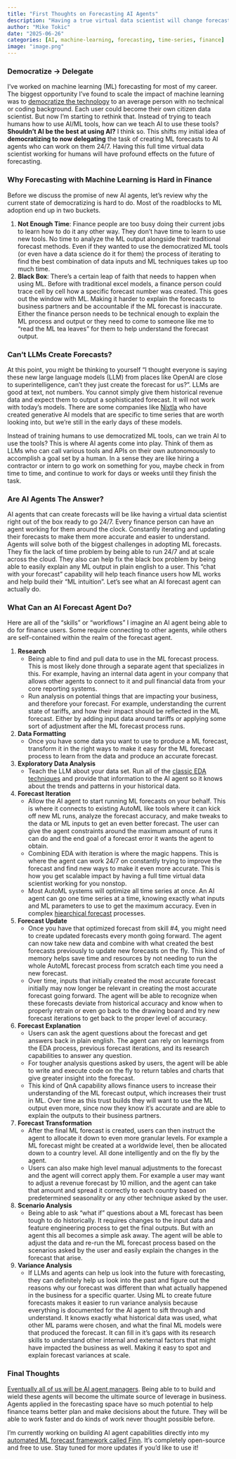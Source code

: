 ```yaml
---
title: "First Thoughts on Forecasting AI Agents"
description: "Having a true virtual data scientist will change forecasting forever"
author: "Mike Tokic"
date: "2025-06-26"
categories: [AI, machine-learning, forecasting, time-series, finance]
image: "image.png"
---
```


### Democratize -> Delegate

I've worked on machine learning (ML) forecasting for most of my career. The biggest opportunity I've found to scale the impact of machine learning was to [democratize the technology](https://mftokic.github.io/posts/2024-07-15-msft-ml-fcst-journey-3/) to an average person with no technical or coding background. Each user could become their own citizen data scientist. But now I'm starting to rethink that. Instead of trying to teach humans how to use AI/ML tools, how can we teach AI to use these tools? **Shouldn't AI be the best at using AI?** I think so. This shifts my initial idea of **democratizing to now delegating** the task of creating ML forecasts to AI agents who can work on them 24/7. Having this full time virtual data scientist working for humans will have profound effects on the future of forecasting.

### Why Forecasting with Machine Learning is Hard in Finance

Before we discuss the promise of new AI agents, let's review why the current state of democratizing is hard to do.  Most of the roadblocks to ML adoption end up in two buckets. 

1. **Not Enough Time**: Finance people are too busy doing their current jobs to learn how to do it any other way. They don't have time to learn to use new tools. No time to analyze the ML output alongside their traditional forecast methods. Even if they wanted to use the democratized ML tools (or even have a data science do it for them) the process of iterating to find the best combination of data inputs and ML techniques takes up too much time.
2. **Black Box**: There's a certain leap of faith that needs to happen when using ML. Before with traditional excel models, a finance person could trace cell by cell how a specific forecast number was created. This goes out the window with ML. Making it harder to explain the forecasts to business partners and be accountable if the ML forecast is inaccurate. Either the finance person needs to be technical enough to explain the ML process and output or they need to come to someone like me to "read the ML tea leaves" for them to help understand the forecast output. 

### Can't LLMs Create Forecasts? 

At this point, you might be thinking to yourself "I thought everyone is saying these new large language models (LLM) from places like OpenAI are close to superintelligence, can't they just create the forecast for us?". LLMs are good at text, not numbers. You cannot simply give them historical revenue data and expect them to output a sophisticated forecast. It will not work with today's models. There are some companies like [Nixtla](https://www.nixtla.io/) who have created generative AI models that are specific to time series that are worth looking into, but we're still in the early days of these models.

Instead of training humans to use democratized ML tools, can we train AI to use the tools? This is where AI agents come into play. Think of them as LLMs who can call various tools and APIs on their own autonomously to accomplish a goal set by a human. In a sense they are like hiring a contractor or intern to go work on something for you, maybe check in from time to time, and continue to work for days or weeks until they finish the task. 

### Are AI Agents The Answer? 

AI agents that can create forecasts will be like having a virtual data scientist right out of the box ready to go 24/7. Every finance person can have an agent working for them around the clock. Constantly iterating and updating their forecasts to make them more accurate and easier to understand. Agents will solve both of the biggest challenges in adopting ML forecasts. They fix the lack of time problem by being able to run 24/7 and at scale across the cloud. They also can help fix the black box problem by being able to easily explain any ML output in plain english to a user. This "chat with your forecast" capability will help teach finance users how ML works and help build their "ML intuition". Let's see what an AI forecast agent can actually do.  

### What Can an AI Forecast Agent Do?  

Here are all of the "skills" or "workflows" I imagine an AI agent being able to do for finance users. Some require connecting to other agents, while others are self-contained within the realm of the forecast agent. 

1. **Research**
    - Being able to find and pull data to use in the ML forecast process. This is most likely done through a separate agent that specializes in this. For example, having an internal data agent in your company that allows other agents to connect to it and pull financial data from your core reporting systems. 
    - Run analysis on potential things that are impacting your business, and therefore your forecast. For example, understanding the current state of tariffs, and how their impact should be reflected in the ML forecast. Either by adding input data around tariffs or applying some sort of adjustment after the ML forecast process runs. 
2. **Data Formatting**
    - Once you have some data you want to use to produce a ML forecast, transform it in the right ways to make it easy for the ML forecast process to learn from the data and produce an accurate forecast.
3. **Exploratory Data Analysis**
    - Teach the LLM about your data set. Run all of the [classic EDA techniques](https://mftokic.github.io/posts/2024-10-03-ts-fundamentals-eda/) and provide that information to the AI agent so it knows about the trends and patterns in your historical data.  
4. **Forecast Iteration**
    - Allow the AI agent to start running ML forecasts on your behalf. This is where it connects to existing AutoML like tools where it can kick off new ML runs, analyze the forecast accuracy, and make tweaks to the data or ML inputs to get an even better forecast. The user can give the agent constraints around the maximum amount of runs it can do and the end goal of a forecast error it wants the agent to obtain. 
    - Combining EDA with iteration is where the magic happens. This is where the agent can work 24/7 on constantly trying to improve the forecast and find new ways to make it even more accurate. This is how you get scalable impact by having a full time virtual data scientist working for you nonstop. 
    - Most AutoML systems will optimize all time series at once. An AI agent can go one time series at a time, knowing exactly what inputs and ML parameters to use to get the maximum accuracy. Even in complex [hiearchical forecast](https://otexts.com/fpp3/hierarchical.html) processes. 
5. **Forecast Update**
    - Once you have that optimized forecast from skill #4, you might need to create updated forecasts every month going forward. The agent can now take new data and combine with what created the best forecasts previously to update new forecasts on the fly. This kind of memory helps save time and resources by not needing to run the whole AutoML forecast process from scratch each time you need a new forecast. 
    - Over time, inputs that initially created the most accurate forecast initially may now longer be relevant in creating the most accurate forecast going forward. The agent will be able to recognize when these forecasts deviate from historical accuracy and know when to properly retrain or even go back to the drawing board and try new forecast iterations to get back to the proper level of accuracy. 
6. **Forecast Explanation**
    - Users can ask the agent questions about the forecast and get answers back in plain english. The agent can rely on learnings from the EDA process, previous forecast iterations, and its research capabilities to answer any question. 
    - For tougher analysis questions asked by users, the agent will be able to write and execute code on the fly to return tables and charts that give greater insight into the forecast. 
    - This kind of QnA capability allows finance users to increase their understanding of the ML forecast output, which increases their trust in ML. Over time as this trust builds they will want to use the ML output even more, since now they know it's accurate and are able to explain the outputs to their business partners. 
7. **Forecast Transformation**
    - After the final ML forecast is created, users can then instruct the agent to allocate it down to even more granular levels. For example a ML forecast might be created at a worldwide level, then be allocated down to a country level. All done intelligently and on the fly by the agent. 
    - Users can also make high level manual adjustments to the forecast and the agent will correct apply them. For example a user may want to adjust a revenue forecast by 10 million, and the agent can take that amount and spread it correctly to each country based on predetermined seasonality or any other technique asked by the user. 
8. **Scenario Analysis**
    - Being able to ask "what if" questions about a ML forecast has been tough to do historically. It requires changes to the input data and feature engineering process to get the final outputs. But with an agent this all becomes a simple ask away. The agent will be able to adjust the data and re-run the ML forecast process based on the scenarios asked by the user and easily explain the changes in the forecast that arise. 
9. **Variance Analysis**
    - If LLMs and agents can help us look into the future with forecasting, they can definitely help us look into the past and figure out the reasons why our forecast was different than what actually happened in the business for a specific quarter. Using ML to create future forecasts makes it easier to run variance analysis because everything is documented for the AI agent to sift through and understand. It knows exactly what historical data was used, what other ML params were chosen, and what the final ML models were that produced the forecast. It can fill in it's gaps with its research skills to understand other internal and external factors that might have impacted the business as well. Making it easy to spot and explain forecast variances at scale. 

### Final Thoughts 

[Eventually all of us will be AI agent managers](https://mftokic.github.io/posts/2025-05-24-agent-manager/). Being able to to build and wield these agents will become the ultimate source of leverage in business. Agents applied in the forecasting space have so much potential to help finance teams better plan and make decisions about the future. They will be able to work faster and do kinds of work never thought possible before. 

I'm currently working on building AI agent capabilities directly into my [automated ML forecast framework called Finn](https://microsoft.github.io/finnts/). It's completely open-source and free to use. Stay tuned for more updates if you'd like to use it!